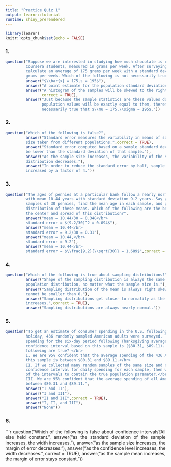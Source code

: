 ```yaml
---
title: "Practice Quiz 1"
output: learnr::tutorial
runtime: shiny_prerendered
---
```


```r
library(learnr)
knitr::opts_chunk$set(echo = FALSE)
```
<style>body{text-align: justify}</style>
### 1.

```r
question("Suppose we are interested in studying how much chocolate is consumed by 
         Coursera students, measured in grams per week. After surveying 500 students, we 
         calculate an average of 175 grams per week with a standard deviation of 195 
         grams per week. Which of the following is not necessarily true?",
         answer("$\\bar{x} = 175,s = 195$"),
         answer("A point estimate for the population standard deviation is 195."),
         answer("A histogram of the samples will be skewed to the right.",
                correct = TRUE),
         answer("Just because the sample statistics are these values doesn't mean the
                population values will be exactly equal to them, therefore it's not
                necessarily true that $\\mu = 175,\\sigma = 195$."))
```

### 2.

```r
question("Which of the following is false?",
         answer("Standard error measures the variability in means of samples of the same 
         size taken from different populations.",correct = TRUE),
         answer("Standard error computed based on a sample standard deviation will always
         be lower than the standard deviation of that sample."),
         answer("As the sample size increases, the variability of the sampling 
         distribution decreases."),
         answer("In order to reduce the standard error by half, sample size should be 
         increased by a factor of 4."))
```

### 3.

```r
question("The ages of pennies at a particular bank follow a nearly normal distribution 
         with mean 10.44 years with standard deviation 9.2 years. Say you take random 
         samples of 30 pennies, find the mean age in each sample, and plot the 
         distribution of these means. Which of the following are the best estimates for 
         the center and spread of this distribution?",
         answer("mean = 10.44/30 = 0.348</br>
         standard error = $(9.2/30)^2 = 0.094$"),
         answer("mean = 10.44</br>
         standard error = 9.2/30 = 0.31"),
         answer("mean = 10.44,</br>
         standard error = 9.2"),
         answer("mean = 10.44</br>
         standard error = $\\frac{9.2}{\\sqrt{30}} = 1.689$",correct = TRUE))
```

### 4.

```r
question("Which of the following is true about sampling distributions?",
         answer("Shape of the sampling distribution is always the same shape as the 
         population distribution, no matter what the sample size is."),
         answer("Sampling distribution of the mean is always right skewed since means
         cannot be smaller than 0."),
         answer("Sampling distributions get closer to normality as the sample size 
         increases.",correct = TRUE),
         answer("Sampling distributions are always nearly normal."))
```

### 5.

```r
question("To get an estimate of consumer spending in the U.S. following the Thanksgiving 
         holiday, 436 randomly sampled American adults were surveyed. Their daily 
         spending for the six-day period following Thanksgiving averaged $84.71. A 95% 
         confidence interval based on this sample is ($80.31, $89.11). Which of the 
         following are true? </br>
         I. We are 95% confident that the average spending of the 436 American adults in 
         this sample is between $80.31 and $89.11.</br>
         II. If we collected many random samples of the same size and calculated a 
         confidence interval for daily spending for each sample, then we would expect 95%
         of the intervals to contain the true population parameter.</br>
         III. We are 95% confident that the average spending of all American adults is 
         between $80.31 and $89.11.",
         answer("I and II"),
         answer("I and III"),
         answer("II and III",correct = TRUE),
         answer("I, II, and III"),
         answer("None"))
```

### 6.

```r
question("Which of the following is false about confidence intervals?All else held 
         constant.",
         answer("as the standard deviation of the sample increases, the width
                increases."),
         answer("as the sample size increases, the margin of error decreases."),
         answer("as the confidence level increases, the width decreases.",
                correct = TRUE),
         answer("as the sample mean increases, the margin of error stays constant."))